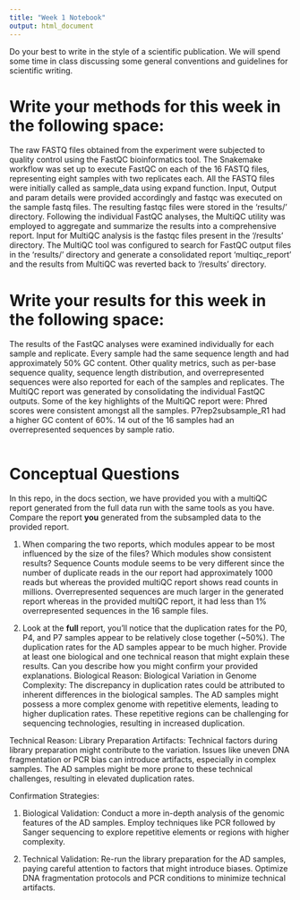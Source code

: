 ```yaml
---
title: "Week 1 Notebook"
output: html_document
---
```



Do your best to write in the style of a scientific publication.
We will spend some time in class discussing some general conventions
and guidelines for scientific writing. 

# Write your methods for this week in the following space:
The raw FASTQ files obtained from the experiment were subjected to quality control using the FastQC bioinformatics tool. 
The Snakemake workflow was set up to execute FastQC on each of the 16 FASTQ files, representing eight samples with two replicates each.
All the FASTQ files were initially called as sample_data using expand function. Input, Output and param details were provided accordingly and 
fastqc was executed on the sample fastq files. The resulting fastqc files were stored in the 'results/' directory.
Following the individual FastQC analyses, the MultiQC utility was employed to aggregate and summarize the results into a comprehensive report. 
Input for MultiQC analysis is the fastqc files present in the '/results' directory. 
The MultiQC tool was configured to search for FastQC output files in the 'results/' directory and generate a consolidated report 'multiqc_report' and 
the results from MultiQC was reverted back to '/results' directory.

# Write your results for this week in the following space:
The results of the FastQC analyses were examined individually for each sample and replicate. Every sample had the same sequence length and had approximately 50% GC content.
Other quality metrics, such as per-base sequence quality, sequence length distribution, and overrepresented sequences were also reported for each of the samples and replicates.
The MultiQC report was generated by consolidating the individual FastQC outputs. Some of the key highlights of the MultiQC report were:
Phred scores were consistent amongst all the samples. P7rep2subsample_R1 had a higher GC content of 60%. 14 out of the 16 samples had an overrepresented sequences by sample ratio.

```r


```


# Conceptual Questions

In this repo, in the docs section, we have provided you with a multiQC report
generated from the full data run with the same tools as you have. Compare the
report **you** generated from the subsampled data to the provided report.

1. When comparing the two reports, which modules appear to be most influenced by 
    the size of the files? Which modules show consistent results?
Sequence Counts module seems to be very different since the number of duplicate reads in the our report had approximately 1000 reads but whereas the provided multiQC report
shows read counts in millions. Overrepresented sequences are much larger in the generated report whereas in the provided multiQC report, 
it had less than 1% overrepresented sequences in the 16 sample files.


2. Look at the **full** report, you'll notice that the duplication rates for the
    P0, P4, and P7 samples appear to be relatively close together (~50%). The 
    duplication rates for the AD samples appear to be much higher. Provide at least
    one biological and one technical reason that might explain these results. Can you
    describe how you might confirm your provided explanations. 
Biological Reason:
Biological Variation in Genome Complexity: The discrepancy in duplication rates could be attributed to inherent differences in the biological samples. 
The AD samples might possess a more complex genome with repetitive elements, leading to higher duplication rates. 
These repetitive regions can be challenging for sequencing technologies, resulting in increased duplication.

Technical Reason:
Library Preparation Artifacts: Technical factors during library preparation might contribute to the variation. 
Issues like uneven DNA fragmentation or PCR bias can introduce artifacts, especially in complex samples. 
The AD samples might be more prone to these technical challenges, resulting in elevated duplication rates.

Confirmation Strategies:

1. Biological Validation:
Conduct a more in-depth analysis of the genomic features of the AD samples. 
Employ techniques like PCR followed by Sanger sequencing to explore repetitive elements or regions with higher complexity.


2. Technical Validation:
Re-run the library preparation for the AD samples, paying careful attention to factors that might introduce biases. 
Optimize DNA fragmentation protocols and PCR conditions to minimize technical artifacts.
